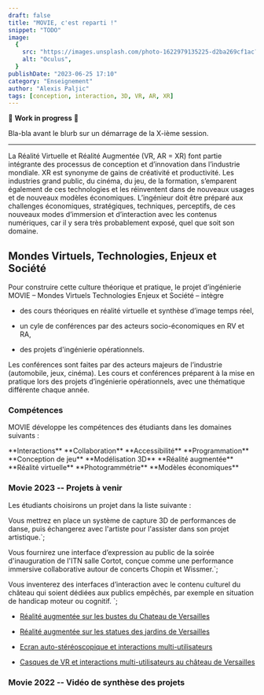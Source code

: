 ```yaml
---
draft: false
title: "MOVIE, c'est reparti !"
snippet: "TODO"
image:
  {
    src: "https://images.unsplash.com/photo-1622979135225-d2ba269cf1ac?&fit=crop&w=430&h=240",
    alt: "Oculus",
  }
publishDate: "2023-06-25 17:10"
category: "Enseignement"
author: "Alexis Paljic"
tags: [conception, interaction, 3D, VR, AR, XR]
---
```


🚧 **Work in progress** 🚧

Bla-bla avant le blurb sur un démarrage de la X-ième session.

---

La Réalité Virtuelle et Réalité Augmentée (VR, AR = XR) font partie intégrante des processus de conception et d’innovation dans l’industrie mondiale. XR est synonyme de gains de créativité et productivité. Les industries grand public, du cinéma, du jeu, de la formation, s’emparent également de ces technologies et les réinventent dans de nouveaux usages et de nouveaux modèles économiques. L’ingénieur doit être préparé aux challenges économiques, stratégiques, techniques, perceptifs, de ces nouveaux modes d’immersion et d’interaction avec les contenus numériques, car il y sera très probablement exposé, quel que soit son domaine.

## Mondes Virtuels, Technologies, Enjeux et Société

Pour construire cette culture théorique et pratique, le projet d’ingénierie MOVIE – Mondes Virtuels Technologies Enjeux et Société – intègre

- des cours théoriques en réalité virtuelle et synthèse d’image temps réel,

- un cyle de conférences par des acteurs socio-économiques en RV et RA,

- des projets d'ingénierie opérationnels.

Les conférences sont faites par des acteurs majeurs de l’industrie (automobile, jeux, cinéma). Les cours et conférences préparent à la mise en pratique lors des projets d’ingénierie opérationnels, avec une thématique différente chaque année.

### Compétences


MOVIE développe les compétences des étudiants dans les domaines suivants :

<div>
  <div
    class="grid grid-cols-1 w-[240px] mx-auto  
              sm:w-[480px] sm:grid-cols-2 
              md:w-full md:grid-cols-3 gap-x-4 gap-y-4">
    <Item icon="hand-finger">**Interactions**</Item>
    <Item icon="users-group">**Collaboration**</Item>
    <Item icon="accessible">**Accessibilité**</Item>
    <Item icon="code">**Programmation**</Item>
    <Item icon="device-gamepad-2">**Conception de jeu**</Item>
    <Item icon="frustum">**Modélisation 3D**</Item>
    <Item icon="augmented-reality">**Réalité augmentée**</Item>
    <Item icon="badge-vr">**Réalité virtuelle**</Item>
    <Item icon="stereo-glasses">**Photogrammétrie**</Item>
    <Item icon="currency-euro">**Modèles économiques**</Item>
  </div>
</div>

### Movie 2023 -- Projets à venir

Les étudiants choisirons un projet dans la liste suivante :


  Vous mettrez en place un 
  système de capture 3D de performances de danse, 
  puis échangerez avec l'artiste pour l'assister dans son projet artistique.`;

<MovieProject
  title="L'essence de la danse"
  author="Céleste Rogosin"
  tags="Photogrammétrie, Modélisation 3D"
  image={crossingTheLandscape}
  description={danseDescription}
  url="https://projet-ingenierie.minesparis.psl.eu/portfolio/capture-volumetrique-et-danse-collaboration-avec-lartiste-celeste-rogosin/"
  tags="Photogrammétrie, Modélisation 3D"
/>

  Vous fournirez une interface d’expression au public de
  la soirée d'inauguration de l'ITN salle Cortot, 
  conçue comme une performance
  immersive collaborative autour de concerts Chopin et Wissmer.`;

<MovieProject
  title="Chopin & Wissmer en immersion"
  author="Institut des Transformations Numériques"
  image={salleCortot}
  description={cortotDescription}
  url="https://projet-ingenierie.minesparis.psl.eu/portfolio/casques-de-vr-et-interactions-multi-utilisateurs-2/"
  tags="Interactions, Réalité virtuelle, Collaboration"
/>

Vous inventerez des interfaces d’interaction avec le contenu 
culturel du château qui soient dédiées aux publics empêchés, 
par exemple en situation de handicap moteur ou cognitif. 
`;

<MovieProject
  title="Une culture accessible"
  author="Château de Versailles"
  tags="Interactions, Accessibilité"
  image={wheelchair}
  description={accessibleDescription}
  url="https://projet-ingenierie.minesparis.psl.eu/portfolio/accessibilite-aux-contenus-numeriques-pour-les-publics-empeches/"
/>

- [Réalité augmentée sur les bustes du Chateau de Versailles](https://projet-ingenierie.minesparis.psl.eu/portfolio/projet-v1-les-statues-du-jardin-du-chateau-de-versailles/)

- [Réalité augmentée sur les statues des jardins de Versailles](https://projet-ingenierie.minesparis.psl.eu/portfolio/realite-augmentee-sur-les-statues-du-chateau-de-versailles/)

- [Ecran auto-stéréoscopique et interactions multi-utilisateurs](https://projet-ingenierie.minesparis.psl.eu/portfolio/ecran-auto-stereoscopique-et-interactions-multi-utilisateurs/)

- [Casques de VR et interactions multi-utilisateurs au château de Versailles](https://projet-ingenierie.minesparis.psl.eu/portfolio/casques-de-vr-et-interactions-multi-utilisateurs/)

### Movie 2022 -- Vidéo de synthèse des projets



<div class="grid grid-cols-1 md:grid-cols-2 gap-6 mt-[24px]">
  <Video2 id="3BhLajERE0M" title="Le Hameau de la Reine" image={hameau1} />
  <Video2 id="ZF8BY17M-zc" title="Le Miroir Ardent" image={miroir} />
  <Video2 id="hIGvVomujL8" title="L'Art de l'Esquive 1" image={esquive1} />
  <Video2 id="8KhTWfjpUOc" title="l'Art de l'Esquive 2" image={esquive2} />
  <Video2 id="fM9njfixpFY" title="Que la Lumière Soit !" image={lumière} />
  <Video2 id="oqlAoKAcpjg" title="Une Cartographie Sonore" image={carto} />
  <Video2 id="K_cy34IcMfE" title="Slasher Movie 1" image={slasher1} />
  <Video2 id="nI62X_9a5k4" title="Slasher Movie 2" image={slasher2} />
  <Video2 id="Tj9D3VnCXDY" title="Le Complot de Lautréamont" image={complot} />
  <Video2 id="SE7uZvc0FqA" title="Flux de Données Géométriques" image={flux} />
  <Video2 id="kPKDQA1FeKA" title="Le Clavecin Oculaire 1" image={clavecin1} />
  <Video2 id="zaoKoNdVe-E" title="Le Clavecin Oculaire 2" image={clavecin2} />
  <Video2 id="KliVprK5o7Q" title="Le Grand Trianon" image={trianon} />
  <Video2 id="-95rjzetGjE" title="Concert de Rock Virtuel" image={concert} />
  <Video2 id="5pnLEZP0AB4" title="La Maison de la Reine" image={maison} />
</div>
